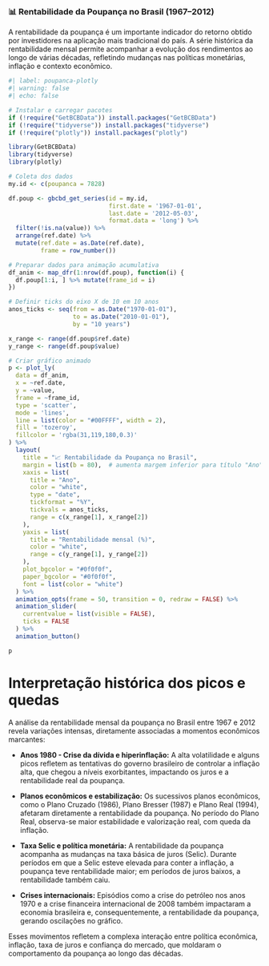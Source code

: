 ### 📊 Rentabilidade da Poupança no Brasil (1967–2012)

A rentabilidade da poupança é um importante indicador do retorno obtido por investidores na aplicação mais tradicional do país. A série histórica da rentabilidade mensal permite acompanhar a evolução dos rendimentos ao longo de várias décadas, refletindo mudanças nas políticas monetárias, inflação e contexto econômico.

```{r}
#| label: poupanca-plotly
#| warning: false
#| echo: false

# Instalar e carregar pacotes
if (!require("GetBCBData")) install.packages("GetBCBData")
if (!require("tidyverse")) install.packages("tidyverse")
if (!require("plotly")) install.packages("plotly")

library(GetBCBData)
library(tidyverse)
library(plotly)

# Coleta dos dados
my.id <- c(poupanca = 7828)

df.poup <- gbcbd_get_series(id = my.id,
                            first.date = '1967-01-01',
                            last.date = '2012-05-03',
                            format.data = 'long') %>%
  filter(!is.na(value)) %>%
  arrange(ref.date) %>%
  mutate(ref.date = as.Date(ref.date),
         frame = row_number())

# Preparar dados para animação acumulativa
df_anim <- map_dfr(1:nrow(df.poup), function(i) {
  df.poup[1:i, ] %>% mutate(frame_id = i)
})

# Definir ticks do eixo X de 10 em 10 anos
anos_ticks <- seq(from = as.Date("1970-01-01"),
                  to = as.Date("2010-01-01"),
                  by = "10 years")

x_range <- range(df.poup$ref.date)
y_range <- range(df.poup$value)

# Criar gráfico animado
p <- plot_ly(
  data = df_anim,
  x = ~ref.date,
  y = ~value,
  frame = ~frame_id,
  type = 'scatter',
  mode = 'lines',
  line = list(color = "#00FFFF", width = 2),
  fill = 'tozeroy',
  fillcolor = 'rgba(31,119,180,0.3)'
) %>%
  layout(
    title = "📈 Rentabilidade da Poupança no Brasil",
    margin = list(b = 80),  # aumenta margem inferior para título "Ano"
    xaxis = list(
      title = "Ano",
      color = "white",
      type = "date",
      tickformat = "%Y",
      tickvals = anos_ticks,
      range = c(x_range[1], x_range[2])
    ),
    yaxis = list(
      title = "Rentabilidade mensal (%)",
      color = "white",
      range = c(y_range[1], y_range[2])
    ),
    plot_bgcolor = "#0f0f0f",
    paper_bgcolor = "#0f0f0f",
    font = list(color = "white")
  ) %>%
  animation_opts(frame = 50, transition = 0, redraw = FALSE) %>%
  animation_slider(
    currentvalue = list(visible = FALSE),
    ticks = FALSE
  ) %>%
  animation_button()

p

```

# Interpretação histórica dos picos e quedas

A análise da rentabilidade mensal da poupança no Brasil entre 1967 e 2012 revela variações intensas, diretamente associadas a momentos econômicos marcantes:

-   **Anos 1980 - Crise da dívida e hiperinflação:** A alta volatilidade e alguns picos refletem as tentativas do governo brasileiro de controlar a inflação alta, que chegou a níveis exorbitantes, impactando os juros e a rentabilidade real da poupança.

-   **Planos econômicos e estabilização:** Os sucessivos planos econômicos, como o Plano Cruzado (1986), Plano Bresser (1987) e Plano Real (1994), afetaram diretamente a rentabilidade da poupança. No período do Plano Real, observa-se maior estabilidade e valorização real, com queda da inflação.

-   **Taxa Selic e política monetária:** A rentabilidade da poupança acompanha as mudanças na taxa básica de juros (Selic). Durante períodos em que a Selic esteve elevada para conter a inflação, a poupança teve rentabilidade maior; em períodos de juros baixos, a rentabilidade também caiu.

-   **Crises internacionais:** Episódios como a crise do petróleo nos anos 1970 e a crise financeira internacional de 2008 também impactaram a economia brasileira e, consequentemente, a rentabilidade da poupança, gerando oscilações no gráfico.

Esses movimentos refletem a complexa interação entre política econômica, inflação, taxa de juros e confiança do mercado, que moldaram o comportamento da poupança ao longo das décadas.
